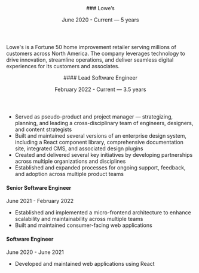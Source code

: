 <header className='flex items-end justify-between prose-h3:mt-4'>
### Lowe&rsquo;s

<span className="text-[0.75em] dark:text-slate-500">June 2020 - Current &mdash; 5 years</span>

</header>

Lowe's is a Fortune 50 home improvement retailer serving millions of customers across North America. The company leverages technology to drive innovation, streamline operations, and deliver seamless digital experiences for its customers and associates.

<header className='flex items-end justify-between'>
#### Lead Software Engineer

<span className="text-[0.75em] dark:text-slate-500">February 2022 - Current &mdash; 3.5 years</span>

</header>

- Served as pseudo-product and project manager &mdash; strategizing, planning, and leading a cross-disciplinary team of engineers, designers, and content strategists
- Built and maintained several versions of an enterprise design system, including a React component library, comprehensive documentation site, integrated CMS, and associated design plugins
- Created and delivered several key initiatives by developing partnerships across multiple organizations and disciplines
- Established and expanded processes for ongoing support, feedback, and adoption across multiple product teams

#### Senior Software Engineer

June 2021 - February 2022

- Established and implemented a micro-frontend architecture to enhance scalability and maintainability across multiple teams
- Built and maintained consumer-facing web applications

#### Software Engineer

June 2020 - June 2021

- Developed and maintained web applications using React
